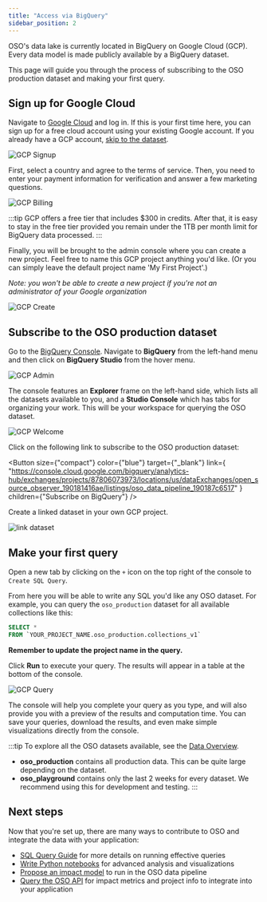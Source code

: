 ```yaml
---
title: "Access via BigQuery"
sidebar_position: 2
---
```




OSO's data lake is currently located in BigQuery on Google Cloud (GCP).
Every data model is made publicly available by a BigQuery dataset.

This page will guide you through the process of subscribing to the OSO production dataset and making your first query.

## Sign up for Google Cloud

Navigate to [Google Cloud](https://cloud.google.com/) and log in.
If this is your first time here, you can sign up for a free cloud account
using your existing Google account.
If you already have a GCP account,
[skip to the dataset](#subscribe-to-the-oso-production-dataset).

![GCP Signup](./gcp_signup.png)

First, select a country and agree to the terms of service.
Then, you need to enter your payment information for verification
and answer a few marketing questions.

![GCP Billing](./gcp_billing.png)

:::tip
GCP offers a free tier that includes $300 in credits. After that, it is easy to stay in the free tier provided you remain under the
1TB per month limit for BigQuery data processed.
:::

Finally, you will be brought to the admin console where you can create a new project.
Feel free to name this GCP project anything you'd like.
(Or you can simply leave the default project name 'My First Project'.)

_Note: you won't be able to create a new project if you're not an administrator of your Google organization_

![GCP Create](./gcp_create.png)

## Subscribe to the OSO production dataset

Go to the [BigQuery Console](https://console.cloud.google.com/bigquery).
Navigate to **BigQuery** from the left-hand menu and
then click on **BigQuery Studio** from the hover menu.

![GCP Admin](./gcp_admin.png)

The console features an **Explorer** frame on the left-hand side,
which lists all the datasets available to you,
and a **Studio Console** which has tabs for organizing your work.
This will be your workspace for querying the OSO dataset.

![GCP Welcome](./gcp_welcome.png)

Click on the following link to subscribe to the OSO production dataset:

<Button
  size={"compact"}
  color={"blue"}
  target={"_blank"}
  link={
    "https://console.cloud.google.com/bigquery/analytics-hub/exchanges/projects/87806073973/locations/us/dataExchanges/open_source_observer_190181416ae/listings/oso_data_pipeline_190187c6517"
  }
  children={"Subscribe on BigQuery"}
/>

Create a linked dataset in your own GCP project.

![link dataset](../integrate/datasets/bigquery_subscribe.png)

## Make your first query

Open a new tab by clicking on the `+` icon
on the top right of the console to `Create SQL Query`.

From here you will be able to write any SQL you'd like any OSO dataset.
For example, you can query the `oso_production` dataset for
all available collections like this:

```sql
SELECT *
FROM `YOUR_PROJECT_NAME.oso_production.collections_v1`
```

**Remember to update the project name in the query.**

Click **Run** to execute your query.
The results will appear in a table at the bottom of the console.

![GCP Query](./gcp_query.png)

The console will help you complete your query as you type, and will also provide you with a preview of the results and computation time. You can save your queries, download the results, and even make simple visualizations directly from the console.

:::tip
To explore all the OSO datasets available, see the 
[Data Overview](../integrate/datasets/index.mdx).

- **oso_production** contains all production data. This can be quite large depending on the dataset.
- **oso_playground** contains only the last 2 weeks for every dataset. We recommend using this for development and testing.
  :::

## Next steps

Now that you're set up, there are many ways to contribute to OSO and integrate the data with your application:

- [SQL Query Guide](../integrate/query-data.mdx) for more details on running effective queries
- [Write Python notebooks](../guides/notebooks/index.mdx) for advanced analysis and visualizations
- [Propose an impact model](../contribute-models/data-models.md) to run in the OSO data pipeline
- [Query the OSO API](../integrate/api.md) for impact metrics and project info to integrate into your application
